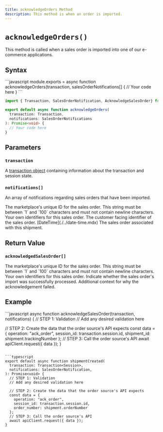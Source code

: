 ```yaml
---
title: acknowledgeOrders Method
description: This method is when an order is imported.
---
```



`acknowledgeOrders()`
===========================
This method is called when a sales order is imported into one of our e-commerce applications.


Syntax
-----------------------------------------------
<CodeWrapper>
```javascript
module.exports = async function acknowledgeOrders(transaction, salesOrderNotifications[] {
  // Your code here
}
```

```typescript
import { Transaction, SalesOrderNotification, AcknowledgeSalesOrder} from "@shipengine/connect-sdk";

export default async function acknowledgeOrders(
  transaction: Transaction,
  notifications: SalesOrderNotifications
): Promise<void> {
  // Your code here
}
```
</CodeWrapper>



Parameters
-----------------------------------------------

### `transaction`
A [transaction object](../transaction.mdx) containing information about the transaction and session state.

### `notifications[]`
An array of notifications regarding sales orders that have been imported.

<Reference>

  <Field name="id" type="string" nullable={false}>
    <Description>
      The marketplace's unique ID for the sales order. This string must be between `1` and `100` characters and must not contain newline characters.
    </Description>
  </Field>

  <Field name="identifiers" type="object" nullable={false}>
    <Description>
      Your own identifiers for this sales order.
    </Description>
  </Field>

  <Field name="orderNumber" nullable={true} type="string">
    <Description>
      The customer facing identifier of the sales order.
    </Description>
  </Field>

  <Field name="importedDate" nullable={false}>
    <Type>
      [DateTime](./../date-time.mdx)
    </Type>
    <Description>
      The sales order associated with this shipment.
    </Description>
  </Field>

</Reference>



Return Value
-----------------------------------------------
### `acknowledgedSalesOrder[]`

<Reference>

  <Field name="id" type="string" nullable={false}>
    <Description>
      The marketplace's unique ID for the sales order. This string must be between `1` and `100` characters and must not contain newline characters.
    </Description>
  </Field>

  <Field name="identifiers" type="object" nullable={false}>
    <Description>
      Your own identifiers for this sales order.
    </Description>
  </Field>

  <Field name="succeeded" type="boolean" nullable={false}>
    <Description>
      Indicate whether the sales order's import was successfully processed.
    </Description>
  </Field>

  <Field name="failureReason" type="string" nullable={true}>
    <Description>
      Additional context for why the acknowledgement failed.
    </Description>
  </Field>

</Reference>



Example
-----------------------------------------------
<CodeWrapper>
```javascript
async function acknowledgeSalesOrder(transaction, notifications) {
  // STEP 1: Validation
  // Add any desired validation here

  // STEP 2: Create the data that the order source's API expects
  const data = {
    operation: "ack_order",
    session_id: transaction.session.id,
    shipment_id: shipment.trackingNumber
  };
  // STEP 3: Call the order source's API
  await apiClient.request({ data });
}
```

```typescript
export default async function shipmentCreated(
  transaction: Transaction<Session>,
  notifications: SalesOrderNotification,
): Promise<void> {
  // STEP 1: Validation
  // Add any desired validation here

  // STEP 2: Create the data that the order source's API expects
  const data = {
    operation: "ack_order",
    session_id: transaction.session.id,
    order_number: shipment.orderNumber
  };
  // STEP 3: Call the order source's API
  await apiClient.request({ data });
}
```
</CodeWrapper>
